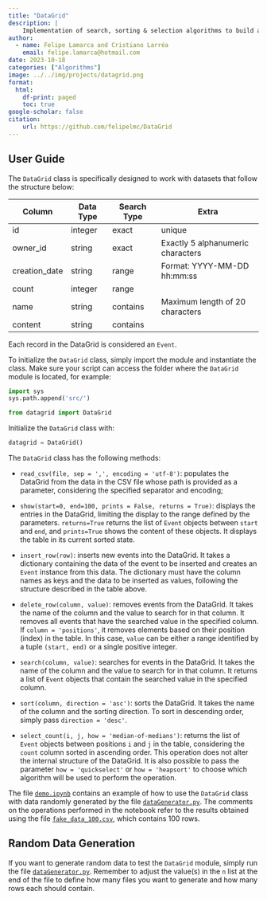 ```yaml
---
title: "DataGrid"
description: |
    Implementation of search, sorting & selection algorithms to build an efficient datagrid. Project developed within the scope of the Algorithm Design and Analysis discipline, lectured by Professor Thiago Pinheiro de Araújo (FGV EMAp). 
author:
  - name: Felipe Lamarca and Cristiano Larréa
    email: felipe.lamarca@hotmail.com
date: 2023-10-18
categories: ["Algorithms"]
image: ../../img/projects/datagrid.png
format:
  html:
    df-print: paged
    toc: true
google-scholar: false
citation:
    url: https://github.com/felipelmc/DataGrid
---
```


## **User Guide**

The `DataGrid` class is specifically designed to work with datasets that follow the structure below:

Column | Data Type | Search Type | Extra 
--- | --- | --- | ---
id | integer | exact | unique
owner_id | string | exact | Exactly 5 alphanumeric characters
creation_date | string | range | Format: YYYY-MM-DD hh:mm:ss
count | integer | range |
name | string | contains | Maximum length of 20 characters
content | string | contains | 

Each record in the DataGrid is considered an `Event`.

To initialize the `DataGrid` class, simply import the module and instantiate the class. Make sure your script can access the folder where the `DataGrid` module is located, for example:

```python
import sys
sys.path.append('src/')

from datagrid import DataGrid
```

Initialize the `DataGrid` class with:

```python
datagrid = DataGrid()
```

The `DataGrid` class has the following methods:

- `read_csv(file, sep = ',', encoding = 'utf-8')`: populates the DataGrid from the data in the CSV file whose path is provided as a parameter, considering the specified separator and encoding;

- `show(start=0, end=100, prints = False, returns = True)`: displays the entries in the DataGrid, limiting the display to the range defined by the parameters. `returns=True` returns the list of `Event` objects between `start` and `end`, and `prints=True` shows the content of these objects. It displays the table in its current sorted state.

- `insert_row(row)`: inserts new events into the DataGrid. It takes a dictionary containing the data of the event to be inserted and creates an `Event` instance from this data. The dictionary must have the column names as keys and the data to be inserted as values, following the structure described in the table above.

- `delete_row(column, value)`: removes events from the DataGrid. It takes the name of the column and the value to search for in that column. It removes all events that have the searched value in the specified column. If `column = 'positions'`, it removes elements based on their position (index) in the table. In this case, `value` can be either a range identified by a tuple `(start, end)` or a single positive integer.

- `search(column, value)`: searches for events in the DataGrid. It takes the name of the column and the value to search for in that column. It returns a list of `Event` objects that contain the searched value in the specified column.

- `sort(column, direction = 'asc')`: sorts the DataGrid. It takes the name of the column and the sorting direction. To sort in descending order, simply pass `direction = 'desc'`.

- `select_count(i, j, how = 'median-of-medians')`: returns the list of `Event` objects between positions `i` and `j` in the table, considering the `count` column sorted in ascending order. This operation does not alter the internal structure of the DataGrid. It is also possible to pass the parameter `how = 'quickselect'` or `how = 'heapsort'` to choose which algorithm will be used to perform the operation.

The file [`demo.ipynb`](https://github.com/felipelmc/DataGrid/blob/master/demo.ipynb) contains an example of how to use the `DataGrid` class with data randomly generated by the file [`dataGenerator.py`](https://github.com/felipelmc/DataGrid/blob/master/dataGenerator.py). The comments on the operations performed in the notebook refer to the results obtained using the file [`fake_data_100.csv`](https://github.com/felipelmc/DataGrid/blob/master/data/fake_data100.csv), which contains 100 rows.

## **Random Data Generation**

If you want to generate random data to test the `DataGrid` module, simply run the file [`dataGenerator.py`](https://github.com/felipelmc/DataGrid/blob/master/dataGenerator.py). Remember to adjust the value(s) in the `n` list at the end of the file to define how many files you want to generate and how many rows each should contain.